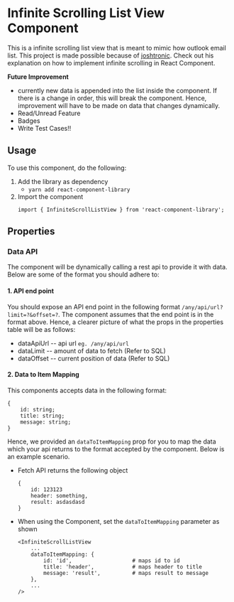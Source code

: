 
<Meta title='Docs/InfiniteScrollListView' component={InfiniteScrollListView} />

# Infinite Scrolling List View Component

This is a infinite scrolling list view that is meant to mimic how outlook email list. This project is made possible
because of [joshtronic](https://www.digitalocean.com/community/tutorials/react-react-infinite-scroll). Check out his
explanation on how to implement infinite scrolling in React Component.

**Future Improvement**
- currently new data is appended into the list inside the component. If there is a change in order, this will break the
component. Hence, improvement will have to be made on data that changes dynamically.
- Read/Unread Feature
- Badges
- Write Test Cases!!

## Usage

To use this component, do the following:

1. Add the library as dependency
    - `yarn add react-component-library`
2. Import the component
    ```
    import { InfiniteScrollListView } from 'react-component-library';
    ```

## Properties

<ArgsTable of={InfiniteScrollListView} />

### Data API

The component will be dynamically calling a rest api to provide it with data. Below are some of the format you should adhere to:

#### 1. API end point

You should expose an API end point in the following format `/any/api/url?limit=?&offset=?`. The component assumes that
the end point is in the format above. Hence, a clearer picture of what the props in the properties table will be as
follows:
- dataApiUrl -- api url `eg. /any/api/url`
- dataLimit -- amount of data to fetch (Refer to SQL)
- dataOffset -- current position of data (Refer to SQL)

#### 2. Data to Item Mapping
This components accepts data in the following format:

```
{
    id: string;
    title: string;
    message: string;
}
```

Hence, we provided an `dataToItemMapping` prop for you to map the data which your api returns to the format accepted by
the component. Below is an example scenario.

- Fetch API returns the following object
    ```
    {
        id: 123123
        header: something,
        result: asdasdasd
    }
    ```

- When using the Component, set the `dataToItemMapping` parameter as shown
    ```
    <InfiniteScrollListView
        ...
        dataToItemMapping: {
            id: 'id',                   # maps id to id
            title: 'header',            # maps header to title
            message: 'result',          # maps result to message
        },
        ...
    />



